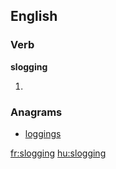 ==English==

===Verb===
'''slogging'''

# {{present participle of|[[slog]]}}

===Anagrams===
* [[loggings#English|loggings]]

[[fr:slogging]]
[[hu:slogging]]